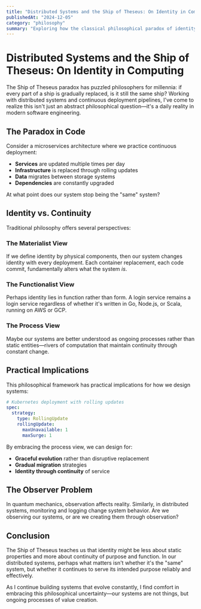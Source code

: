 ```yaml
---
title: "Distributed Systems and the Ship of Theseus: On Identity in Computing"
publishedAt: "2024-12-05"
category: "philosophy"
summary: "Exploring how the classical philosophical paradox of identity applies to modern distributed systems and continuous deployment."
---
```


# Distributed Systems and the Ship of Theseus: On Identity in Computing

The Ship of Theseus paradox has puzzled philosophers for millennia: if every part of a ship is gradually replaced, is it still the same ship? Working with distributed systems and continuous deployment pipelines, I've come to realize this isn't just an abstract philosophical question—it's a daily reality in modern software engineering.

## The Paradox in Code

Consider a microservices architecture where we practice continuous deployment:
- **Services** are updated multiple times per day
- **Infrastructure** is replaced through rolling updates
- **Data** migrates between storage systems
- **Dependencies** are constantly upgraded

At what point does our system stop being the "same" system?

## Identity vs. Continuity

Traditional philosophy offers several perspectives:

### The Materialist View
If we define identity by physical components, then our system changes identity with every deployment. Each container replacement, each code commit, fundamentally alters what the system *is*.

### The Functionalist View
Perhaps identity lies in function rather than form. A login service remains a login service regardless of whether it's written in Go, Node.js, or Scala, running on AWS or GCP.

### The Process View
Maybe our systems are better understood as ongoing processes rather than static entities—rivers of computation that maintain continuity through constant change.

## Practical Implications

This philosophical framework has practical implications for how we design systems:

```yaml
# Kubernetes deployment with rolling updates
spec:
  strategy:
    type: RollingUpdate
    rollingUpdate:
      maxUnavailable: 1
      maxSurge: 1
```

By embracing the process view, we can design for:
- **Graceful evolution** rather than disruptive replacement
- **Gradual migration** strategies
- **Identity through continuity** of service

## The Observer Problem

In quantum mechanics, observation affects reality. Similarly, in distributed systems, monitoring and logging change system behavior. Are we observing our systems, or are we creating them through observation?

## Conclusion

The Ship of Theseus teaches us that identity might be less about static properties and more about continuity of purpose and function. In our distributed systems, perhaps what matters isn't whether it's the "same" system, but whether it continues to serve its intended purpose reliably and effectively.

As I continue building systems that evolve constantly, I find comfort in embracing this philosophical uncertainty—our systems are not things, but ongoing processes of value creation.
